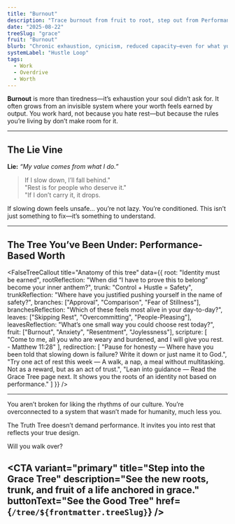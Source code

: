 ```yaml
---
title: "Burnout"
description: "Trace burnout from fruit to root, step out from Performance, and be grafted into Grace."
date: "2025-08-22"
treeSlug: "grace"
fruit: "Burnout"
blurb: "Chronic exhaustion, cynicism, reduced capacity—even for what you love."
systemLabel: "Hustle Loop"
tags:
  - Work
  - Overdrive
  - Worth
---
```



**Burnout** is more than tiredness—it’s exhaustion your soul didn’t ask for.
It often grows from an invisible system where your worth feels earned by output. You work hard, not because you hate rest—but because the rules you’re living by don’t make room for it.

---

## The Lie Vine
**Lie:** _“My value comes from what I do.”_

  > If I slow down, I’ll fall behind." <br>
  > "Rest is for people who deserve it." </br>
  > "If I don’t carry it, it drops.

If slowing down feels unsafe… you’re not lazy. You’re conditioned. This isn’t just something to fix—it’s something to understand.

---

## The Tree You’ve Been Under: **Performance-Based Worth**
<FalseTreeCallout
  title="Anatomy of this tree"
  data={{
    root: "Identity must be earned",
    rootReflection: "When did “I have to prove this to belong” become your inner anthem?",
    trunk: "Control + Hustle = Safety",
    trunkReflection: "Where have you justified pushing yourself in the name of safety?",
    branches: ["Approval", "Comparison", "Fear of Stillness"],
    branchesReflection: "Which of these feels most alive in your day-to-day?",
    leaves: ["Skipping Rest", "Overcommitting", "People-Pleasing"],
    leavesReflection: "What’s one small way you could choose rest today?",
    fruit: ["Burnout", "Anxiety", "Resentment", "Joylessness"],
    scripture: [
      "Come to me, all you who are weary and burdened, and I will give you rest. - Matthew 11:28"
    ],
    redirection: [
      "Pause for honesty — Where have you been told that slowing down is failure? Write it down or just name it to God.",
      "Try one act of rest this week — A walk, a nap, a meal without multitasking. Not as a reward, but as an act of trust.",
      "Lean into guidance — Read the Grace Tree page next. It shows you the roots of an identity not based on performance."
    ]
  }}
/>

---

You aren’t broken for liking the rhythms of our culture. You’re overconnected to a system that wasn’t made for humanity, much less you.

The Truth Tree doesn’t demand performance. It invites you into rest that reflects your true design.

Will you walk over?

<CTA
  variant="primary"
  title="Step into the Grace Tree"
  description="See the new roots, trunk, and fruit of a life anchored in grace."
  buttonText="See the Good Tree"
  href={`/tree/${frontmatter.treeSlug}`}
/>
---